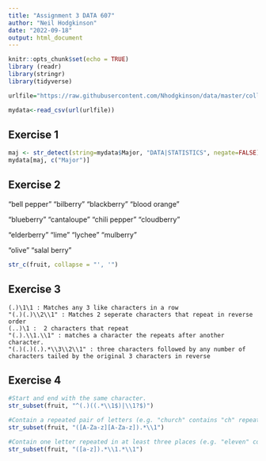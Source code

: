 ```yaml
---
title: "Assignment 3 DATA 607"
author: "Neil Hodgkinson"
date: "2022-09-18"
output: html_document
---
```


```r
knitr::opts_chunk$set(echo = TRUE)
library (readr)
library(stringr)
library(tidyverse)

urlfile="https://raw.githubusercontent.com/Nhodgkinson/data/master/college-majors/majors-list.csv"

mydata<-read_csv(url(urlfile))


```

## Exercise 1

```r
maj <- str_detect(string=mydata$Major, "DATA|STATISTICS", negate=FALSE)
mydata[maj, c("Major")]
```

## Exercise 2

"bell pepper"  "bilberry"     "blackberry"   "blood orange"

"blueberry"    "cantaloupe"   "chili pepper" "cloudberry"  

 "elderberry"   "lime"         "lychee"       "mulberry"    

 "olive"        "salal berry"

```r

str_c(fruit, collapse = "', '")

```


## Exercise 3

    (.)\1\1 : Matches any 3 like characters in a row
    "(.)(.)\\2\\1" : Matches 2 seperate characters that repeat in reverse order
    (..)\1 :  2 characters that repeat
    "(.).\\1.\\1" : matches a character the repeats after another character. 
    "(.)(.)(.).*\\3\\2\\1" : three characters followed by any number of characters tailed by the original 3 characters in reverse


## Exercise 4

```r
#Start and end with the same character.
str_subset(fruit, "^(.)((.*\\1$)|\\1?$)")

#Contain a repeated pair of letters (e.g. "church" contains "ch" repeated twice.)
str_subset(fruit, "([A-Za-z][A-Za-z]).*\\1")

#Contain one letter repeated in at least three places (e.g. "eleven" contains three "e"s.)
str_subset(fruit, "([a-z]).*\\1.*\\1")

```

